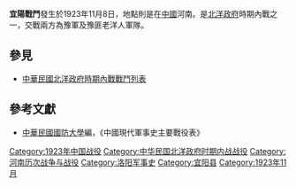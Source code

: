 {{Infobox Military Conflict|
campaign=|
image=|
caption=|
conflict=宜陽戰鬥|
date=1923年11月8日|
place=[[中國|中國]]河南|
result=外號老洋人的張慶由魯山突圍，並攻下宜陽。除了綁架洋人之外，也對平民進行擄殺|
combatant1=豫軍|
combatant2=豫匪老洋人軍隊| 
commander1=豫軍|
commander2=張慶|
strength1=|
strength2=|
casualties1=|
casualties2=|
}}
'''宜陽戰鬥'''發生於1923年11月8日，地點則是在[[中國|中國]]河南。是[[北洋政府|北洋政府]]時期內戰之一，交戰兩方為豫軍及豫匪老洋人軍隊。
==參見==
*[[中華民國北洋政府時期內戰戰鬥列表|中華民國北洋政府時期內戰戰鬥列表]]
==參考文獻==
*[[中華民國|中華民國]][[國防大學_(臺灣)|國防大學]]編，《中國現代軍事史主要戰役表》

[[Category:1923年中国战役|Category:1923年中国战役]]
[[Category:中华民国北洋政府时期内战战役|Category:中华民国北洋政府时期内战战役]]
[[Category:河南历次战争与战役|Category:河南历次战争与战役]]
[[Category:洛阳军事史|Category:洛阳军事史]]
[[Category:宜阳县|Category:宜阳县]]
[[Category:1923年11月|Category:1923年11月]]